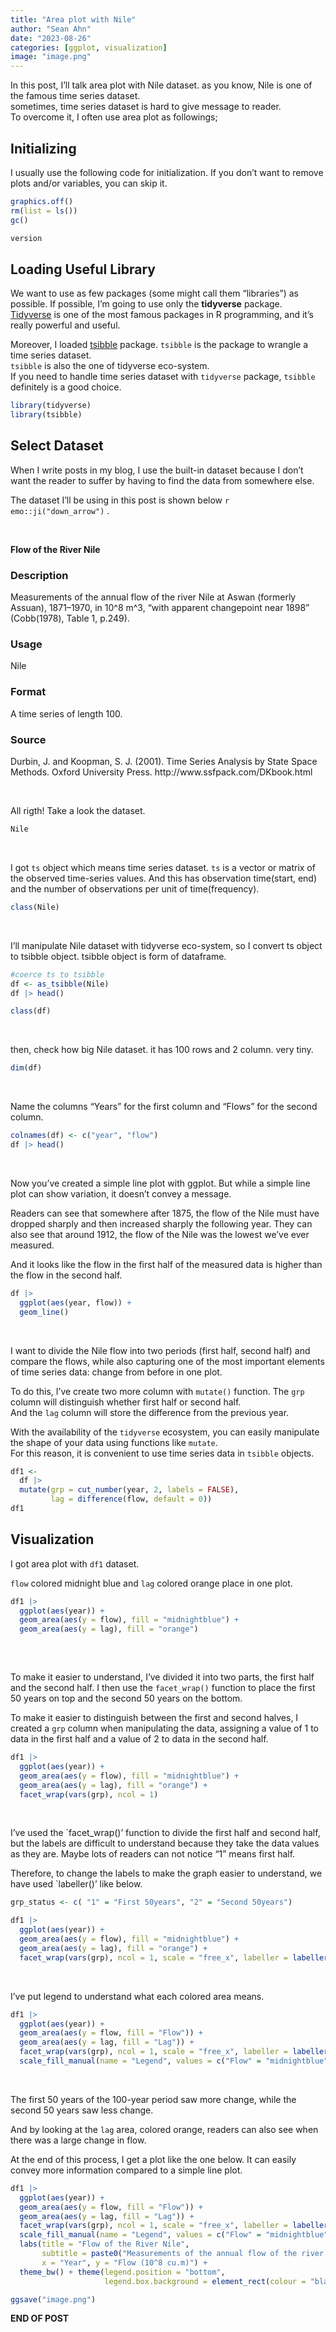 ```yaml
---
title: "Area plot with Nile"
author: "Sean Ahn"
date: "2023-08-26"
categories: [ggplot, visualization]
image: "image.png"
---
```


In this post, I'll talk area plot with Nile dataset. as you know, Nile is one of the famous time series dataset.   
sometimes, time series dataset is hard to give message to reader.   
To overcome it, I often use area plot as followings;  

## Initializing

I usually use the following code for initialization. If you don't want to remove plots and/or variables, you can skip it.

```r
graphics.off()
rm(list = ls())
gc()

```

```r
version
```

## Loading Useful Library

We want to use as few packages (some might call them "libraries") as possible. If possible, I'm going to use only the **tidyverse** package. [Tidyverse](https://www.tidyverse.org) is one of the most famous packages in R programming, and it's really powerful and useful.

Moreover, I loaded [tsibble](https://tsibble.tidyverts.org) package. `tsibble` is the package to wrangle a time series dataset.   
`tsibble` is also the one of tidyverse eco-system.   
If you need to handle time series dataset with `tidyverse` package, `tsibble` definitely is a good choice.  

```r
library(tidyverse)
library(tsibble)

```

## Select Dataset

When I write posts in my blog, I use the built-in dataset because I don't want the reader to suffer by having to find the data from somewhere else.

The dataset I'll be using in this post is shown below `r emo::ji("down_arrow")` .

<br>

**Flow of the River Nile**

### Description

Measurements of the annual flow of the river Nile at Aswan (formerly Assuan), 1871–1970, in 10^8 m^3, “with apparent changepoint near 1898” (Cobb(1978), Table 1, p.249).

### Usage

Nile

### Format

A time series of length 100.

### Source

Durbin, J. and Koopman, S. J. (2001). Time Series Analysis by State Space Methods. Oxford University Press. http://www.ssfpack.com/DKbook.html

<br>

All rigth! Take a look the dataset.  

```r
Nile

```

<br>

I got `ts` object which means time series dataset. `ts` is a vector or matrix of the observed time-series values. And this has observation time(start, end) and the number of observations per unit of time(frequency).  

```r
class(Nile)

```

<br>

I'll manipulate Nile dataset with tidyverse eco-system, so I convert ts object to tsibble object. tsibble object is form of dataframe. 

```r
#coerce ts to tsibble
df <- as_tsibble(Nile)
df |> head()

```

```r
class(df)
```

<br>

then, check how big Nile dataset. it has 100 rows and 2 column. very tiny.  

```r
dim(df)
```

<br>

Name the columns "Years" for the first column and "Flows" for the second column.  

```r
colnames(df) <- c("year", "flow")
df |> head()
```

<br>

Now you've created a simple line plot with ggplot. But while a simple line plot can show variation, it doesn't convey a message.

Readers can see that somewhere after 1875, the flow of the Nile must have dropped sharply and then increased sharply the following year. They can also see that around 1912, the flow of the Nile was the lowest we've ever measured.

And it looks like the flow in the first half of the measured data is higher than the flow in the second half.

```r
df |> 
  ggplot(aes(year, flow)) +
  geom_line()
```

<br>

I want to divide the Nile flow into two periods (first half, second half) and compare the flows, while also capturing one of the most important elements of time series data: change from before in one plot.  

To do this, I've create two more column with `mutate()` function. The `grp` column will distinguish whether first half or second half.   
And the `lag` column will store the difference from the previous year.   

:::callout-note
With the availability of the `tidyverse` ecosystem, you can easily manipulate the shape of your data using functions like `mutate`.   
For this reason, it is convenient to use time series data in `tsibble` objects.
:::


```r
df1 <- 
  df |> 
  mutate(grp = cut_number(year, 2, labels = FALSE), 
         lag = difference(flow, default = 0))
df1
```

## Visualization  

I got area plot with `df1` dataset. 

`flow` colored midnight blue and `lag` colored orange place in one plot.  


```r
df1 |> 
  ggplot(aes(year)) +
  geom_area(aes(y = flow), fill = "midnightblue") +
  geom_area(aes(y = lag), fill = "orange")
  
```

<br>

To make it easier to understand, I've divided it into two parts, the first half and the second half. I then use the `facet_wrap()` function to place the first 50 years on top and the second 50 years on the bottom.

To make it easier to distinguish between the first and second halves, I created a `grp` column when manipulating the data, assigning a value of 1 to data in the first half and a value of 2 to data in the second half.

```r
df1 |> 
  ggplot(aes(year)) +
  geom_area(aes(y = flow), fill = "midnightblue") +
  geom_area(aes(y = lag), fill = "orange") +
  facet_wrap(vars(grp), ncol = 1)
```

<br>

I've used the `facet_wrap()' function to divide the first half and second half, but the labels are difficult to understand because they take the data values as they are.  Maybe lots of readers can not notice "1" means first half. 

Therefore, to change the labels to make the graph easier to understand, we have used `labeller()' like below.  

```r
grp_status <- c( "1" = "First 50years", "2" = "Second 50years")
```


```r
df1 |> 
  ggplot(aes(year)) +
  geom_area(aes(y = flow), fill = "midnightblue") +
  geom_area(aes(y = lag), fill = "orange") +
  facet_wrap(vars(grp), ncol = 1, scale = "free_x", labeller = labeller(grp = grp_status))
```

<br>

I've put legend to understand what each colored area means. 

```r
df1 |> 
  ggplot(aes(year)) +
  geom_area(aes(y = flow, fill = "Flow")) +
  geom_area(aes(y = lag, fill = "Lag")) +
  facet_wrap(vars(grp), ncol = 1, scale = "free_x", labeller = labeller(grp = grp_status)) +
  scale_fill_manual(name = "Legend", values = c("Flow" = "midnightblue", "Lag" = "orange"))

```

<br>

The first 50 years of the 100-year period saw more change, while the second 50 years saw less change.  

And by looking at the `lag` area, colored orange, readers can also see when there was a large change in flow.  

At the end of this process, I get a plot like the one below. It can easily convey more information compared to a simple line plot.

```r
df1 |> 
  ggplot(aes(year)) +
  geom_area(aes(y = flow, fill = "Flow")) +
  geom_area(aes(y = lag, fill = "Lag")) +
  facet_wrap(vars(grp), ncol = 1, scale = "free_x", labeller = labeller(grp = grp_status)) +
  scale_fill_manual(name = "Legend", values = c("Flow" = "midnightblue", "Lag" = "orange")) +
  labs(title = "Flow of the River Nile", 
       subtitle = paste0("Measurements of the annual flow of the river Nile at Aswan (formerly Assuan), 1871–1970,","\n" ,"in 10^8 m^3"),
       x = "Year", y = "Flow (10^8 cu.m)") +
  theme_bw() + theme(legend.position = "bottom", 
                     legend.box.background = element_rect(colour = "black"))

```

```r
ggsave("image.png")
```

<div class="right">
__END OF POST__
</div>